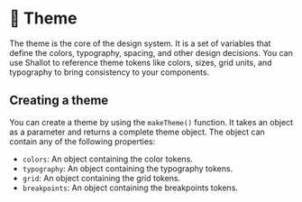 
<Meta title="🎨 Theme / Introduction" />

# 🎨 Theme

The theme is the core of the design system. It is a set of variables that define the colors, typography, spacing, and other design decisions. You can use Shallot to reference theme tokens like colors, sizes, grid units, and typography to bring consistency to your components.

## Creating a theme

You can create a theme by using the `makeTheme()` function. It takes an object as a parameter and returns a complete theme object. The object can contain any of the following properties:

- `colors`: An object containing the color tokens.
- `typography`: An object containing the typography tokens.
- `grid`: An object containing the grid tokens.
- `breakpoints`: An object containing the breakpoints tokens.
